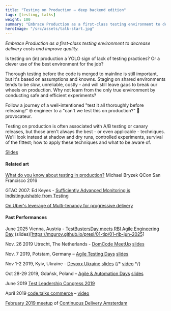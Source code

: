 ```yaml
---
title: "Testing on Production – deep backend edition"
tags: [testing, talks]
weight: 100
summary: "Embrace Production as a first-class testing environment to decrease costs and improve quality."
heroImage: "/src/assets/talk-start.jpg"
---
```


_Embrace Production as a first-class testing environment to decrease delivery costs and improve quality._

Is testing on (in) production a YOLO sign of lack of testing practices? Or a clever use of the best environment for the job?

Thorough testing before the code is merged to mainline is still important, but it's based on assumptions and knowns. 
Staging on shared environments tends to be slow, unreliable, costly - and will still leave gaps to break our wheels on production. 
Why not learn from the only true environment by conducting safe and efficient experiments?

Follow a journey of a well-intentioned "test it all thoroughly before releasing!" 🤓 engineer to a "can't we test this on production?" 👹 provocateur.

Testing on production is often associated with A/B testing or canary releases, but those aren't always the best - or even applicable - techniques. We'll look instead at shadow and dry runs, controlled experiments, survival of the fittest; how to apply these techniques and what to be aware of.

[Slides](https://mgurov.github.io/presi/01-tip/dev)

<div class="text_align_left">

#### Related art

[What do you know about testing in production?](https://youtu.be/z-ATZTUgaAo) Michael Bryzek QCon San Francisco 2016

GTAC 2007: Ed Keyes - [Sufficiently Advanced Monitoring is Indistinguishable from Testing](https://www.youtube.com/watch?v=uSo8i1N18oc)

[On Uber's leverage of Multi-tenancy for progressive delivery](https://eng.uber.com/multitenancy-microservice-architecture/)

</div>

<div class="text_align_left">

#### Past Performances

June 2025 Vienna, Austria - [TestBustersDay meets RBI Agile Engineering Day](https://www.meetup.com/agile-test-automation-meetup-vienna/events/308037726/) (slides)[https://mgurov.github.io/presi/01-tip/01-rib-jun-2025]

Nov. 26 2019 Utrecht, The Netherlands - [DomCode MeetUp](https://www.meetup.com/DomCode/events/266491910) [slides](https://www.slideshare.net/MykolaGurov/testing-on-production-domcode)

Nov. 7 2019, Potstam, Germany – [Agile Testing Days](https://agiletestingdays.com/2019/session/testing-on-production-deep-backend-edition/) [slides](https://www.slideshare.net/secret/oUdcyRirMKel9t)

Nov 1-2 2019, Kyiv, Ukraine - [Devoxx Ukraine](https://devoxx.com.ua/speaker-details/?id=24206) [slides](https://www.slideshare.net/secret/bK8PvSEwIyB7HM) <YoutubeLink v="Rs3Uw8AqkjA" /> {/* [video](https://www.youtube.com/watch?v=Rs3Uw8AqkjA&list=PLXL-0W_fYXynhNcz9hpL0Ziux3n4ftzvw&index=8) */} 

Oct 28-29 2019, Gdańsk, Poland – [Agile & Automation Days](https://aadays.pl) [slides](https://www.slideshare.net/secret/uxgzndhESoKIZO)

June 2019 [Test Leadership Congress 2019](https://testleadershipcongress2019.sched.com/event/O5K7/testing-on-production-deep-backend-edition)

April 2019 [code.talks commerce](https://commerce.codetalks.de/program#talk-579?event=2) – [video](https://www.youtube.com/watch?v=QN03ERDzHxs&list=PLXL-0W_fYXynhNcz9hpL0Ziux3n4ftzvw&index=3)

[February 2019 meetup](https://www.meetup.com/Continuous-Delivery-Amsterdam/events/258668016/) of [Continuous Delivery Amsterdam](https://www.meetup.com/Continuous-Delivery-Amsterdam)

</div>